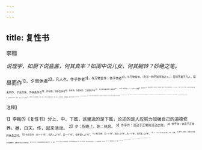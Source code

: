 ```yaml
---
---
---
```

title: 复性书
---



李翱

*说理学，如厨下说盐酱，何其真率？如闺中说儿女，何其婉转？妙绝之笔。*

昼而作<sup>1】，夕而休者<sup>2】，凡人也。作乎作者<sup>3】，与万物皆作；休乎休者<sup>4】，与万物皆休。（先写一种不知学道之人。）吾则不类于凡人，昼无所作，夕无所休。作非吾作也<sup>5】，作有物；休非吾休也<sup>6】，休有物。作耶休耶，二皆离而不存<sup>7】，予之所存者终不亡且离也<sup>8】。（次写一种学道人。）人之不力于道者<sup>9】，昏不思也<sup>20】。（振笔，慨然。）天地之间，万物生焉。（妙言，至言。逐句详思之。）人之于万物，一物也，（妙言，至言。）其所以异于禽兽虫鱼者，岂非道德之性乎哉？（妙言，至言。）受一气而成形<sup>11】，一为物而一为人，得之甚难也；（妙言，至言。）生乎世，又非深长之年也1。（妙言，至言。）以非深长之年，行甚难得之身，而不专专于大道<sup>13】，肆其心之所为<sup>13】，其所以自异于禽兽虫鱼者亡几矣<sup>15】！（妙言，至言。）昏而不思，其昏也终不明矣。（妙言，至言。句句须详思之。以上，应不学道。第一段。）
吾之生二十有九年矣，（又振笔，又慨然。）思十九年时，如朝日也<sup>16】；思九年时，亦如朝日也。（妙言，至言。）人之受命<sup>17】，其长者不过七十、八十、九十年，百年者则稀矣。（妙言，至言。）当百年之时，而视乎九年时也，与吾此日之思于前也，远近其能大相悬耶？（妙言，至言。）其又能远于朝日之时耶？（妙言，至言。）然则人之生也，虽享百年，若雷电之惊相激也，若风之飘而旋也，可知耳矣。（妙言，至言。）况千百人而无一及百年者哉？（妙言，至言。）故吾之终日志于道德，犹惧未及也<sup>18】，（以上，应学道。第二段。）彼肆其心之所为者，独何人耶？（另宕一句，无限痛惜。）

<sup>注释】

<sup>1】李耜的《复性书》分上、中、下篇，这里选的是下篇，论述的是人应努力加强自己的道德修养。昼，白天。作，起来活动。
<sup>2】夕：指晚上。休：休息。
<sup>3】作乎作：活动于正常的活动之时。
<sup>4】休乎休：休息于正常的休息之时。
<sup>5】作非吾作：前一个“作”，指凡人之“作”。后一个“作”，指学道人之“作”。
<sup>6】休非吾休：前一个“休”，指凡人之“休”。后一个“休”，指学道人之“休”。
<sup>7】二：凡人之“作”与“休”。离：分离。
<sup>8】终不亡且离也：意谓日夜注意加强道德修养，无绝对的活动与休息时间。
<sup>9】不力于道：不在提高道德修养方面花力气。力，致力。
<sup>10】昏：李朝认为人性本是好的，而后天的情欲则是坏的。圣人与凡人的区别，就在于能否去情复性。一个人为情欲所蔽，则为“昏”。
<sup>11】一气：指天地浑然之气。形：形体。
<sup>12】深长：漫长。
<sup>13】专专：专心。
<sup>14】肆：放纵。
<sup>15】亡几：没有多少。亡，通“无”。
<sup>16】朝日：早晨初升起的太阳。
<sup>17】受命：寿命、年寿。受，承受。古人每谓寿命长短为上天所决定、授予。
<sup>18】未及：未能达到。